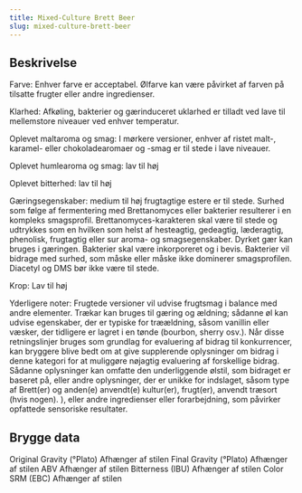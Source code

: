 ```yaml
---
title: Mixed-Culture Brett Beer
slug: mixed-culture-brett-beer
---
```


## Beskrivelse
Farve: Enhver farve er acceptabel. Ølfarve kan være påvirket af farven på tilsatte frugter eller andre ingredienser.

Klarhed: Afkøling, bakterier og gærinduceret uklarhed er tilladt ved lave til mellemstore niveauer ved enhver temperatur.

Oplevet maltaroma og smag: I mørkere versioner, enhver af ristet malt-, karamel- eller chokoladearomaer og -smag er til stede i lave niveauer.

Oplevet humlearoma og smag: lav til høj

Oplevet bitterhed: lav til høj

Gæringsegenskaber: medium til høj frugtagtige estere er til stede. Surhed som følge af fermentering med Brettanomyces eller bakterier resulterer i en kompleks smagsprofil. Brettanomyces-karakteren skal være til stede og udtrykkes som en hvilken som helst af hesteagtig, gedeagtig, læderagtig, phenolisk, frugtagtig eller sur aroma- og smagsegenskaber. Dyrket gær kan bruges i gæringen. Bakterier skal være inkorporeret og i bevis. Bakterier vil bidrage med surhed, som måske eller måske ikke dominerer smagsprofilen. Diacetyl og DMS bør ikke være til stede.

Krop: Lav til høj

Yderligere noter: Frugtede versioner vil udvise frugtsmag i balance med andre elementer. Trækar kan bruges til gæring og ældning; sådanne øl kan udvise egenskaber, der er typiske for træældning, såsom vanillin eller væsker, der tidligere er lagret i en tønde (bourbon, sherry osv.).						Når disse retningslinjer bruges som grundlag for evaluering af bidrag til konkurrencer, kan bryggere blive bedt om at give supplerende oplysninger om bidrag i denne kategori for at muliggøre nøjagtig evaluering af forskellige bidrag. Sådanne oplysninger kan omfatte den underliggende ølstil, som bidraget er baseret på, eller andre oplysninger, der er unikke for indslaget, såsom type af Brett(er) og anden(e) anvendt(e) kultur(er), frugt(er), anvendt træsort (hvis nogen). ), eller andre ingredienser eller forarbejdning, som påvirker opfattede sensoriske resultater.



## Brygge data
Original Gravity (°Plato) Afhænger af stilen 
Final Gravity  (°Plato) Afhænger af stilen 
ABV Afhænger af stilen 
Bitterness (IBU) Afhænger af stilen
Color SRM (EBC) Afhænger af stilen					

